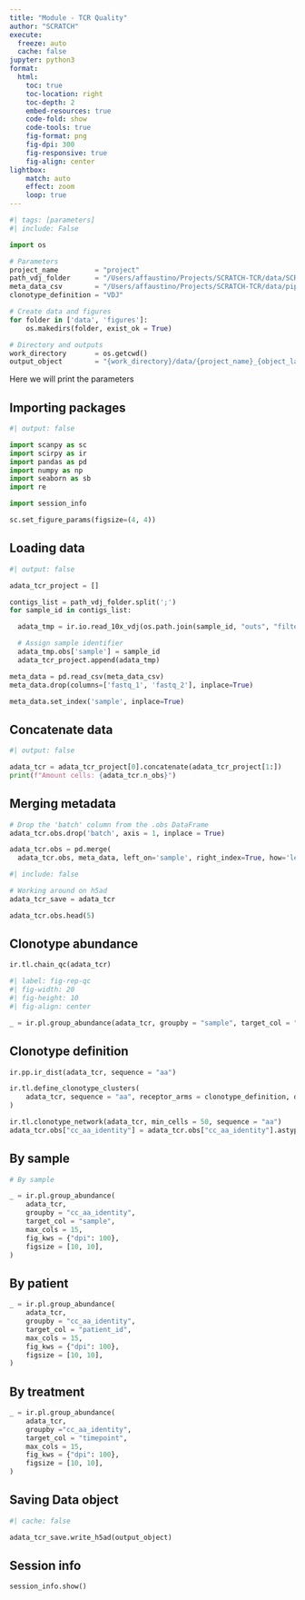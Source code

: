 ```yaml
---
title: "Module - TCR Quality"
author: "SCRATCH"
execute:
  freeze: auto
  cache: false
jupyter: python3
format:
  html:
    toc: true
    toc-location: right
    toc-depth: 2
    embed-resources: true
    code-fold: show
    code-tools: true
    fig-format: png
    fig-dpi: 300
    fig-responsive: true
    fig-align: center
lightbox:
    match: auto
    effect: zoom
    loop: true
---
```


```python
#| tags: [parameters]
#| include: False

import os

# Parameters
project_name         = "project"
path_vdj_folder      = "/Users/affaustino/Projects/SCRATCH-TCR/data/SCRATCH_ALIGN:CELLRANGER_VDJ/SRX5128514/;/Users/affaustino/Projects/SCRATCH-TCR/data/SCRATCH_ALIGN:CELLRANGER_VDJ/SRX5128513/;/Users/affaustino/Projects/SCRATCH-TCR/data/SCRATCH_ALIGN:CELLRANGER_VDJ/SRX5128512/;/Users/affaustino/Projects/SCRATCH-TCR/data/SCRATCH_ALIGN:CELLRANGER_VDJ/SRX5128528/;/Users/affaustino/Projects/SCRATCH-TCR/data/SCRATCH_ALIGN:CELLRANGER_VDJ/SRX5128527/"
meta_data_csv        = "/Users/affaustino/Projects/SCRATCH-TCR/data/pipeline_info/samplesheet.valid.csv"
clonotype_definition = "VDJ"

# Create data and figures
for folder in ['data', 'figures']: 
    os.makedirs(folder, exist_ok = True)

# Directory and outputs
work_directory       = os.getcwd()
output_object        = "{work_directory}/data/{project_name}_{object_label}".format(work_directory = work_directory, project_name = project_name, object_label = "tcr_repertoire_object.h5ad")

```

:::{.callout-important collapse="true"}
Here we will print the parameters
:::

## Importing packages

```python
#| output: false

import scanpy as sc
import scirpy as ir
import pandas as pd
import numpy as np
import seaborn as sb
import re

import session_info

sc.set_figure_params(figsize=(4, 4))

```

## Loading data

```python
#| output: false

adata_tcr_project = []

contigs_list = path_vdj_folder.split(';')
for sample_id in contigs_list:

  adata_tmp = ir.io.read_10x_vdj(os.path.join(sample_id, "outs", "filtered_contig_annotations.csv"))

  # Assign sample identifier
  adata_tmp.obs['sample'] = sample_id
  adata_tcr_project.append(adata_tmp) 

```

```python

meta_data = pd.read_csv(meta_data_csv)
meta_data.drop(columns=['fastq_1', 'fastq_2'], inplace=True)

meta_data.set_index('sample', inplace=True)

```

## Concatenate data

```python
#| output: false

adata_tcr = adata_tcr_project[0].concatenate(adata_tcr_project[1:])
print(f"Amount cells: {adata_tcr.n_obs}")

```

## Merging metadata

```python

# Drop the 'batch' column from the .obs DataFrame
adata_tcr.obs.drop('batch', axis = 1, inplace = True)

adata_tcr.obs = pd.merge(
  adata_tcr.obs, meta_data, left_on='sample', right_index=True, how='left')

```
```python
#| include: false

# Working around on h5ad
adata_tcr_save = adata_tcr

adata_tcr.obs.head(5)

```

## Clonotype abundance

```python

ir.tl.chain_qc(adata_tcr)

```

```python
#| label: fig-rep-qc
#| fig-width: 20
#| fig-height: 10
#| fig-align: center

_ = ir.pl.group_abundance(adata_tcr, groupby = "sample", target_col = "chain_pairing", normalize = True)

```

## Clonotype definition

```python

ir.pp.ir_dist(adata_tcr, sequence = "aa")

```

```python

ir.tl.define_clonotype_clusters(
    adata_tcr, sequence = "aa", receptor_arms = clonotype_definition, dual_ir = "primary_only", n_jobs = 1
)

```

```python

ir.tl.clonotype_network(adata_tcr, min_cells = 50, sequence = "aa")
adata_tcr.obs["cc_aa_identity"] = adata_tcr.obs["cc_aa_identity"].astype("str")

```

::: {.panel-tabset}

## By sample

```python

# By sample

_ = ir.pl.group_abundance(
    adata_tcr,
    groupby = "cc_aa_identity",
    target_col = "sample",
    max_cols = 15,
    fig_kws = {"dpi": 100},
    figsize = [10, 10],
)

```

## By patient

```python

_ = ir.pl.group_abundance(
    adata_tcr,
    groupby = "cc_aa_identity",
    target_col = "patient_id",
    max_cols = 15,
    fig_kws = {"dpi": 100},
    figsize = [10, 10],
)

```

## By treatment

```python

_ = ir.pl.group_abundance(
    adata_tcr,
    groupby ="cc_aa_identity",
    target_col = "timepoint",
    max_cols = 15,
    fig_kws = {"dpi": 100},
    figsize = [10, 10],
)

```

:::

## Saving Data object

```python
#| cache: false

adata_tcr_save.write_h5ad(output_object)

```

## Session info

```python

session_info.show()

```
